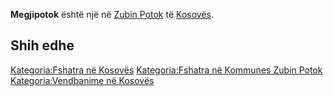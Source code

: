 {{Fshat në 
 | Emri                = Megjipotok
 | EmriAlt                = 
 | NAME_SHORT_FORM=      
 | NAME_GENERIC=      
 | NAME_SORT_NAME_RO=      MEGJIPOTOK
 | FULL_NAME_RO = Megjipotok
 | FULL_NAME_ND_RO=Megjipotok
 | SORT_NAME_RG=MEGJIPOTOK
 | FULL_NAME_RG=Megjipotok
 | FULL_NAME_ND_RG=Megjipotok
 | SRP_NAME_SHORT_FORM=      
 | SRP_NAME_GENERIC=      
 | SRP_NAME_SORT_NAME_RO=      
 | SRP_FULL_NAME_RO = 
 | SRP_FULL_NAME_ND_RO=
 | SRP_SORT_NAME_RG=
 | SRP_FULL_NAME_RG=
 | SRP_FULL_NAME_ND_RG=
 | Emri (Rasa dhanore) = 
 | Figura              = 
 | Shteti              = Kosovo
 | Komuna              = Zubin Potok
 | Kodi postar         = 
 | Sipërfaqja          = 

 | Popullsia           = 

 | Regj. i popullsisë  = 
 | Dend. e popullsisë  = 
 | Faqja zyrtare       = 
 <!--- Koordinatat ----> 
 | Gjerësia            = 42.960556
 | Gjatësia            = 20.622222
 | Lartësia            = 
}}
'''Megjipotok''' është një [[]] në [[Zubin Potok]] të [[Kosovës]].

<!-- == Gjeografia == -->
<!-- == Historia == -->
<!-- == Demografia == -->
== Shih edhe ==
{{Komuna Zubin Potok}}
{{Kosovo-Administrata-Cung}}

[[Kategoria:Fshatra në Kosovës]]
[[Kategoria:Fshatra në Kommunes Zubin Potok]]
[[Kategoria:Vendbanime në Kosovës]]